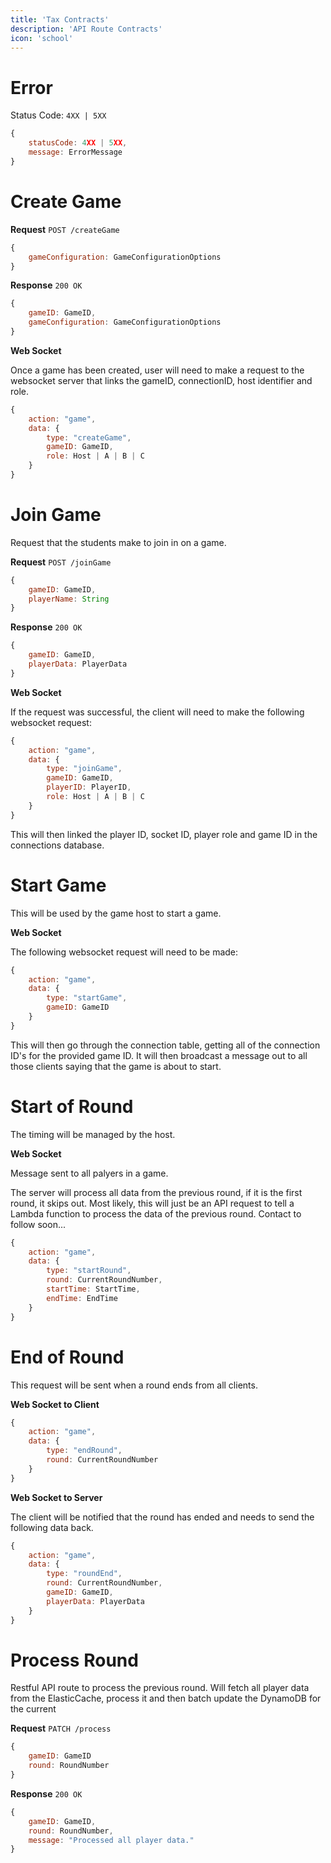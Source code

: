 ```yaml
---
title: 'Tax Contracts'
description: 'API Route Contracts'
icon: 'school'
---
```


# Error

Status Code: `4XX | 5XX`

```js
{
    statusCode: 4XX | 5XX,
    message: ErrorMessage
}
```

# Create Game

**Request** `POST /createGame`

```js
{
    gameConfiguration: GameConfigurationOptions
}
```

**Response** `200 OK`

```js
{
    gameID: GameID,
    gameConfiguration: GameConfigurationOptions
}
```

**Web Socket**

Once a game has been created, user will need to make a request to the websocket server that links the gameID, connectionID, host identifier and role.

```js
{
    action: "game",
    data: {
        type: "createGame",
        gameID: GameID,
        role: Host | A | B | C
    }
}
```

# Join Game

Request that the students make to join in on a game.

**Request** `POST /joinGame`
```js
{
    gameID: GameID,
    playerName: String
}
```

**Response** `200 OK`

```js
{
    gameID: GameID,
    playerData: PlayerData
}
```

**Web Socket**

If the request was successful, the client will need to make the following websocket request:
```js
{
    action: "game",
    data: {
        type: "joinGame",
        gameID: GameID,
        playerID: PlayerID,
        role: Host | A | B | C
    }
}
```

This will then linked the player ID, socket ID, player role and game ID in the connections database.

# Start Game

This will be used by the game host to start a game.

**Web Socket**

The following websocket request will need to be made:

```js
{
    action: "game",
    data: {
        type: "startGame",
        gameID: GameID
    }
}
```

This will then go through the connection table, getting all of the connection ID's for the provided game ID. It will then broadcast a message out to all those clients saying that the game is about to start.

# Start of Round

The timing will be managed by the host.

**Web Socket**

Message sent to all palyers in a game.

The server will process all data from the previous round, if it is the first round, it skips out. Most likely, this will just be an API request to tell a Lambda function to process the data of the previous round. Contact to follow soon...

```js
{
    action: "game",
    data: {
        type: "startRound",
        round: CurrentRoundNumber,
        startTime: StartTime,
        endTime: EndTime
    }
}
```

# End of Round

This request will be sent when a round ends from all clients.

**Web Socket to Client**

```js
{
    action: "game",
    data: {
        type: "endRound",
        round: CurrentRoundNumber
    }
}
```

**Web Socket to Server**

The client will be notified that the round has ended and needs to send the following data back.

```js
{
    action: "game",
    data: {
        type: "roundEnd",
        round: CurrentRoundNumber,
        gameID: GameID,
        playerData: PlayerData
    }
}
```

# Process Round

Restful API route to process the previous round. Will fetch all player data from the ElasticCache, process it and then batch update the DynamoDB for the current 

**Request** `PATCH /process`

```js
{
    gameID: GameID
    round: RoundNumber
}
```

**Response** `200 OK`

```js
{
    gameID: GameID,
    round: RoundNumber,
    message: "Processed all player data."
}
```